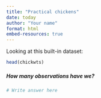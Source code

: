 ```yaml
---
title: "Practical chickens"
date: today
author: "Your name"
format: html
embed-resources: true
---
```


Looking at this built-in dataset:

```r
head(chickwts)
```

##### How many observations have we?

```r
# Write answer here
```



